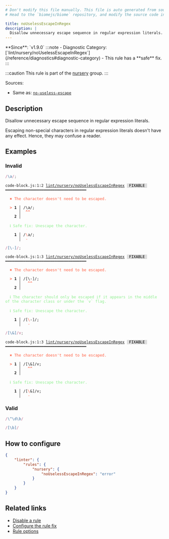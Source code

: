```yaml
---
# Don't modify this file manually. This file is auto generated from source, and you will lose your changes next time the website is built.
# Head to the `biomejs/biome` repository, and modify the source code in there.

title: noUselessEscapeInRegex
description: |
  Disallow unnecessary escape sequence in regular expression literals.
---
```


<Tabs>
<TabItem label="JavaScript (and super languages)" icon="seti:javascript">
**Since**: `v1.9.0`
:::note
- Diagnostic Category: [`lint/nursery/noUselessEscapeInRegex`](/reference/diagnostics#diagnostic-category)
- This rule has a **safe** fix.
:::

:::caution
This rule is part of the [nursery](/linter/rules/#nursery) group.
:::

Sources: 
- Same as: <a href="https://eslint.org/docs/latest/rules/no-useless-escape" target="_blank"><code>no-useless-escape</code></a>

## Description
Disallow unnecessary escape sequence in regular expression literals.

Escaping non-special characters in regular expression literals doesn't have any effect.
Hence, they may confuse a reader.

## Examples

### Invalid

```js
/\a/;
```

<pre class="language-text"><code class="language-text">code-block.js:1:2 <a href="https://biomejs.dev/linter/rules/no-useless-escape-in-regex">lint/nursery/noUselessEscapeInRegex</a> <span style="color: #000; background-color: #ddd;"> FIXABLE </span> ━━━━━━━━━━━━━━━━━━━━━━━━━━━━━━━━━━━━<br /><br />  <strong><span style="color: Tomato;">✖</span></strong> <span style="color: Tomato;">The character doesn't need to be escaped.</span><br />  <br />  <strong><span style="color: Tomato;">&gt;</span></strong> <strong>1 │ </strong>/&#92;a/;<br />   <strong>   │ </strong> <strong><span style="color: Tomato;">^</span></strong><strong><span style="color: Tomato;">^</span></strong><br />    <strong>2 │ </strong><br />  <br />  <strong><span style="color: lightgreen;">ℹ</span></strong> <span style="color: lightgreen;">Safe fix</span><span style="color: lightgreen;">: </span><span style="color: lightgreen;">Unescape the character.</span><br />  <br />  <strong>  1 │ </strong>/<span style="color: Tomato;">&#92;</span>a/;<br />  <strong>    │ </strong> <span style="color: Tomato;">-</span>   <br /></code></pre>

```js
/[\-]/;
```

<pre class="language-text"><code class="language-text">code-block.js:1:3 <a href="https://biomejs.dev/linter/rules/no-useless-escape-in-regex">lint/nursery/noUselessEscapeInRegex</a> <span style="color: #000; background-color: #ddd;"> FIXABLE </span> ━━━━━━━━━━━━━━━━━━━━━━━━━━━━━━━━━━━━<br /><br />  <strong><span style="color: Tomato;">✖</span></strong> <span style="color: Tomato;">The character doesn't need to be escaped.</span><br />  <br />  <strong><span style="color: Tomato;">&gt;</span></strong> <strong>1 │ </strong>/[&#92;-]/;<br />   <strong>   │ </strong>  <strong><span style="color: Tomato;">^</span></strong><strong><span style="color: Tomato;">^</span></strong><br />    <strong>2 │ </strong><br />  <br />  <strong><span style="color: lightgreen;">ℹ</span></strong> <span style="color: lightgreen;">The character should only be escaped if it appears in the middle of the character class or under the `v` flag.</span><br />  <br />  <strong><span style="color: lightgreen;">ℹ</span></strong> <span style="color: lightgreen;">Safe fix</span><span style="color: lightgreen;">: </span><span style="color: lightgreen;">Unescape the character.</span><br />  <br />  <strong>  1 │ </strong>/[<span style="color: Tomato;">&#92;</span>-]/;<br />  <strong>    │ </strong>  <span style="color: Tomato;">-</span>    <br /></code></pre>

```js
/[\&]/v;
```

<pre class="language-text"><code class="language-text">code-block.js:1:3 <a href="https://biomejs.dev/linter/rules/no-useless-escape-in-regex">lint/nursery/noUselessEscapeInRegex</a> <span style="color: #000; background-color: #ddd;"> FIXABLE </span> ━━━━━━━━━━━━━━━━━━━━━━━━━━━━━━━━━━━━<br /><br />  <strong><span style="color: Tomato;">✖</span></strong> <span style="color: Tomato;">The character doesn't need to be escaped.</span><br />  <br />  <strong><span style="color: Tomato;">&gt;</span></strong> <strong>1 │ </strong>/[&#92;&amp;]/v;<br />   <strong>   │ </strong>  <strong><span style="color: Tomato;">^</span></strong><strong><span style="color: Tomato;">^</span></strong><br />    <strong>2 │ </strong><br />  <br />  <strong><span style="color: lightgreen;">ℹ</span></strong> <span style="color: lightgreen;">Safe fix</span><span style="color: lightgreen;">: </span><span style="color: lightgreen;">Unescape the character.</span><br />  <br />  <strong>  1 │ </strong>/[<span style="color: Tomato;">&#92;</span>&amp;]/v;<br />  <strong>    │ </strong>  <span style="color: Tomato;">-</span>     <br /></code></pre>

### Valid

```js
/\^\d\b/
```

```js
/[\b]/
```

## How to configure
```json title="biome.json"
{
	"linter": {
		"rules": {
			"nursery": {
				"noUselessEscapeInRegex": "error"
			}
		}
	}
}

```
## Related links

- [Disable a rule](/linter/#disable-a-lint-rule)
- [Configure the rule fix](/linter#configure-the-rule-fix)
- [Rule options](/linter/#rule-options)

</TabItem>
</Tabs>

